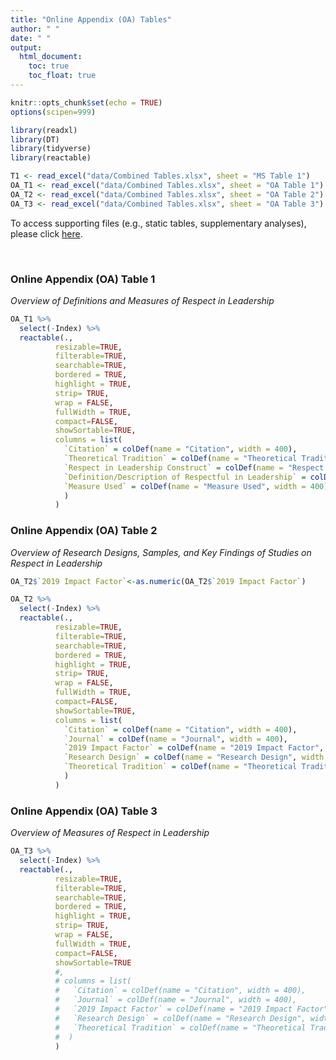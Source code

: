 ```yaml
---
title: "Online Appendix (OA) Tables"
author: " "
date: " "
output:
  html_document:
    toc: true
    toc_float: true
---
```


```r
knitr::opts_chunk$set(echo = TRUE)
options(scipen=999)
```

```r
library(readxl)
library(DT)
library(tidyverse)
library(reactable)
```

```r
T1 <- read_excel("data/Combined Tables.xlsx", sheet = "MS Table 1")
OA_T1 <- read_excel("data/Combined Tables.xlsx", sheet = "OA Table 1")
OA_T2 <- read_excel("data/Combined Tables.xlsx", sheet = "OA Table 2")
OA_T3 <- read_excel("data/Combined Tables.xlsx", sheet = "OA Table 3")
```

<!-- `reactable` vignette -->
<!-- https://glin.github.io/reactable/index.html -->

To access supporting files (e.g., static tables, supplementary analyses), please click [here](https://osf.io/uz8qd/?view_only=06c93751e7894b97a001cce87a082b82).

<br>

### Online Appendix (OA) Table 1    
*Overview of Definitions and Measures of Respect in Leadership*    
```r
OA_T1 %>%
  select(-Index) %>%
  reactable(.,
          resizable=TRUE,
          filterable=TRUE,
          searchable=TRUE,
          bordered = TRUE,
          highlight = TRUE,
          strip= TRUE,
          wrap = FALSE,
          fullWidth = TRUE,
          compact=FALSE,
          showSortable=TRUE,
          columns = list(
            `Citation` = colDef(name = "Citation", width = 400),
            `Theoretical Tradition` = colDef(name = "Theoretical Tradition", width = 400),
            `Respect in Leadership Construct` = colDef(name = "Respect in Leadership Construct", width = 400),
            `Definition/Description of Respectful in Leadership` = colDef(name = "Definition/Description of Respectful in Leadership", width = 1000),
            `Measure Used` = colDef(name = "Measure Used", width = 400)
            )
          )
```

### Online Appendix (OA) Table 2  
*Overview of Research Designs, Samples, and Key Findings of Studies on Respect in Leadership*  
```r
OA_T2$`2019 Impact Factor`<-as.numeric(OA_T2$`2019 Impact Factor`)
```

```r
OA_T2 %>%
  select(-Index) %>%
  reactable(.,
          resizable=TRUE,
          filterable=TRUE,
          searchable=TRUE,
          bordered = TRUE,
          highlight = TRUE,
          strip= TRUE,
          wrap = FALSE,
          fullWidth = TRUE,
          compact=FALSE,
          showSortable=TRUE,
          columns = list(
            `Citation` = colDef(name = "Citation", width = 400),
            `Journal` = colDef(name = "Journal", width = 400),
            `2019 Impact Factor` = colDef(name = "2019 Impact Factor", width = 150, format = colFormat(digits = 2)),
            `Research Design` = colDef(name = "Research Design", width = 400),
            `Theoretical Tradition` = colDef(name = "Theoretical Tradition", width = 250)
            )
          )
```

### Online Appendix (OA) Table 3  
*Overview of Measures of Respect in Leadership*  

```r
OA_T3 %>%
  select(-Index) %>%
  reactable(.,
          resizable=TRUE,
          filterable=TRUE,
          searchable=TRUE,
          bordered = TRUE,
          highlight = TRUE,
          strip= TRUE,
          wrap = FALSE,
          fullWidth = TRUE,
          compact=FALSE,
          showSortable=TRUE
          #,
          # columns = list(
          #   `Citation` = colDef(name = "Citation", width = 400),
          #   `Journal` = colDef(name = "Journal", width = 400),
          #   `2019 Impact Factor` = colDef(name = "2019 Impact Factor", width = 150, format = colFormat(digits = 2)),
          #   `Research Design` = colDef(name = "Research Design", width = 400),
          #   `Theoretical Tradition` = colDef(name = "Theoretical Tradition", width = 250)
          #  )
          )
```